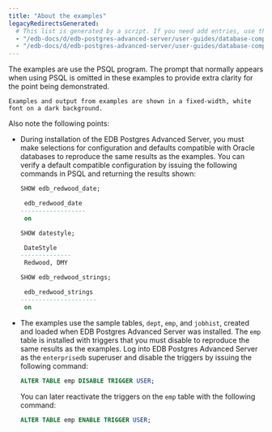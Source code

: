 ```yaml
---
title: "About the examples"
legacyRedirectsGenerated:
  # This list is generated by a script. If you need add entries, use the `legacyRedirects` key.
  - "/edb-docs/d/edb-postgres-advanced-server/user-guides/database-compatibility-for-oracle-developers-guide/9.6/Database_Compatibility_for_Oracle_Developers_Guide_v9.6.1.007.html"
  - "/edb-docs/d/edb-postgres-advanced-server/user-guides/database-compatibility-for-oracle-developers-guide/9.5/Database_Compatibility_for_Oracle_Developers_Guide.1.007.html"
---
```


<div id="about_the_examples_used_in_this_guide" class="registered_link"></div>

The examples are use the PSQL program. The prompt that normally appears when using PSQL is omitted in these examples to provide extra clarity for the point being demonstrated.

```text
Examples and output from examples are shown in a fixed-width, white font on a dark background.
```

Also note the following points:

-   During installation of the EDB Postgres Advanced Server, you must make selections for configuration and defaults compatible with Oracle databases to reproduce the same results as the examples. You can verify a default compatible configuration by issuing the following commands in PSQL and returning the results shown:

    ```sql
    SHOW edb_redwood_date;

     edb_redwood_date
    ------------------
     on

    SHOW datestyle;

     DateStyle
    --------------
     Redwood, DMY

    SHOW edb_redwood_strings;

     edb_redwood_strings
    ---------------------
     on
    ```

-   The examples use the sample tables, `dept`, `emp`, and `jobhist`, created and loaded when EDB Postgres Advanced Server was installed. The `emp` table is installed with triggers that you must disable to reproduce the same results as the examples. Log into EDB Postgres Advanced Server as the `enterprisedb` superuser and disable the triggers by issuing the following command:  
    ```sql
    ALTER TABLE emp DISABLE TRIGGER USER;
    ``` 
    You can later reactivate the triggers on the `emp` table with the following command:  
    ```sql
    ALTER TABLE emp ENABLE TRIGGER USER;
    ```

